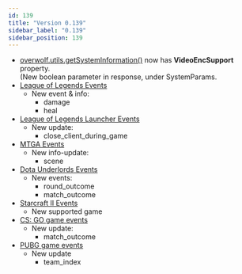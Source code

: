 ```yaml
---
id: 139
title: "Version 0.139"
sidebar_label: "0.139"
sidebar_position: 139
---
```


* [overwolf.utils.getSystemInformation()](utils#getsysteminformationcallback) now has **VideoEncSupport** property.  
  (New boolean parameter in response, under SystemParams.
* [League of Legends Events](games/events/lol)
  * New event & info:
    * damage
    * heal
* [League of Legends Launcher Events](games/launchers/events/lol#docsNav)
  * New update:
    * close_client_during_game
* [MTGA Events](games/events/mtga)
   * New info-update:
     * scene
* [Dota Underlords Events](games/events/underlords)
  * New events:
    * round_outcome
    * match_outcome
* [Starcraft II Events](games/events/sc2)
  * New supported game
* [CS: GO game events](games/events/csgo#docsNav)
  * New update:
    * match_outcome
* [PUBG game events](games/events/pubg#docsNav)
  * New update
    * team_index


